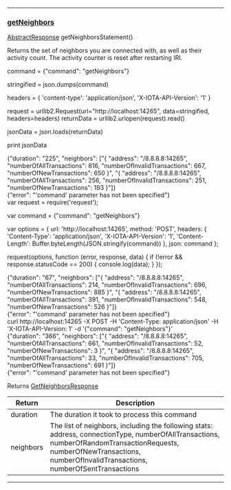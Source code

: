 
---
### [getNeighbors](https://github.com/iotaledger/iri/blob/dev/src/main/java/com/iota/iri/service/API.java#L708)
 [AbstractResponse](/javadoc/com/iota/iri/service/dto/abstractresponse/) getNeighborsStatement()

Returns the set of neighbors you are connected with, as well as their activity count. 
 The activity counter is reset after restarting IRI.

<Tabs> 

<Tab language="Python">

<Section type="request">

command = {"command": "getNeighbors"}

stringified = json.dumps(command)

headers = {
    'content-type': 'application/json',
    'X-IOTA-API-Version': '1'
}

request = urllib2.Request(url="http://localhost:14265", data=stringified, headers=headers)
returnData = urllib2.urlopen(request).read()

jsonData = json.loads(returnData)

print jsonData
</Section>

<Section type="response">
{"duration": "225", "neighbors": ["{ 
"address": "/8.8.8.8:14265", 
"numberOfAllTransactions": 816, 
"numberOfInvalidTransactions": 667, 
"numberOfNewTransactions": 650 
}", "{ 
"address": "/8.8.8.8:14265", 
"numberOfAllTransactions": 256, 
"numberOfInvalidTransactions": 251, 
"numberOfNewTransactions": 193 
}"]}
</Section>

<Section type="error">
{"error": "'command' parameter has not been specified"}
</Section>

<Tab language="NodeJS">

<Section type="request">
var request = require('request');

var command = {"command": "getNeighbors"}

var options = {
  url: 'http://localhost:14265',
  method: 'POST',
  headers: {
    'Content-Type': 'application/json',
		'X-IOTA-API-Version': '1',
    'Content-Length': Buffer.byteLength(JSON.stringify(command))
  },
  json: command
};

request(options, function (error, response, data) {
  if (!error && response.statusCode == 200) {
    console.log(data);
  }
});
</Section>

<Section type="response">
{"duration": "67", "neighbors": ["{ 
"address": "/8.8.8.8:14265", 
"numberOfAllTransactions": 214, 
"numberOfInvalidTransactions": 696, 
"numberOfNewTransactions": 885 
}", "{ 
"address": "/8.8.8.8:14265", 
"numberOfAllTransactions": 391, 
"numberOfInvalidTransactions": 548, 
"numberOfNewTransactions": 526 
}"]}
</Section>

<Section type="error">
{"error": "'command' parameter has not been specified"}
</Section>

<Tab language="cURL">

<Section type="request">
curl http://localhost:14265 
-X POST 
-H 'Content-Type: application/json' 
-H 'X-IOTA-API-Version: 1' 
-d '{"command": "getNeighbors"}'
</Section>

<Section type="response">
{"duration": "366", "neighbors": ["{ 
"address": "/8.8.8.8:14265", 
"numberOfAllTransactions": 661, 
"numberOfInvalidTransactions": 52, 
"numberOfNewTransactions": 3 
}", "{ 
"address": "/8.8.8.8:14265", 
"numberOfAllTransactions": 33, 
"numberOfInvalidTransactions": 705, 
"numberOfNewTransactions": 691 
}"]}
</Section>

<Section type="error">
{"error": "'command' parameter has not been specified"}
</Section>
</Tabs<





***

Returns [GetNeighborsResponse](/javadoc/com/iota/iri/service/dto/getneighborsresponse/)

|Return | Description |
|--|--|
| duration | The duration it took to process this command |
| neighbors | The list of neighbors, including the following stats: address, connectionType, numberOfAllTransactions, numberOfRandomTransactionRequests, numberOfNewTransactions, numberOfInvalidTransactions, numberOfSentTransactions |
***